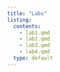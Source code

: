 ```yaml
---
title: "Labs"
listing:
  contents: 
    - lab1.qmd
    - lab2.qmd
    - lab3.qmd
    - lab4.qmd
  type: default
---
```

